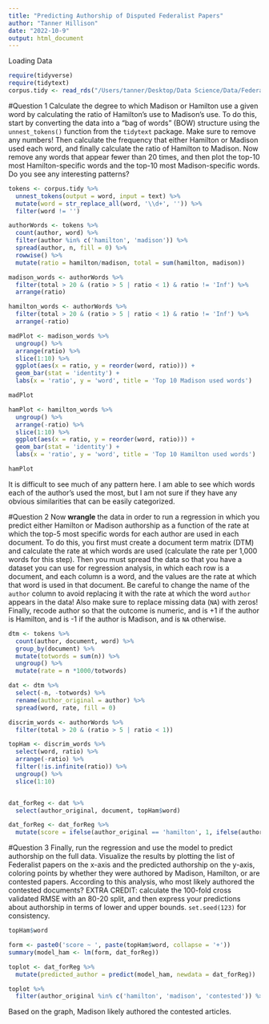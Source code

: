 ```yaml
---
title: "Predicting Authorship of Disputed Federalist Papers"
author: "Tanner Hillison"
date: "2022-10-9"
output: html_document
---
```


Loading Data
```r
require(tidyverse)
require(tidytext)
corpus.tidy <- read_rds("/Users/tanner/Desktop/Data Science/Data/FederalistPaperCorpusTidy.Rds")
```


#Question 1
Calculate the degree to which Madison or Hamilton use a given word by calculating the ratio of Hamilton's use to Madison's use. To do this, start by converting the data into a "bag of words" (BOW) structure using the `unnest_tokens()` function from the `tidytext` package. Make sure to remove any numbers! Then calculate the frequency that either Hamilton or Madison used each word, and finally calculate the ratio of Hamilton to Madison. Now remove any words that appear fewer than 20 times, and then plot the top-10 most Hamilton-specific words and the top-10 most Madison-specific words. Do you see any interesting patterns?
```r
tokens <- corpus.tidy %>%
  unnest_tokens(output = word, input = text) %>%
  mutate(word = str_replace_all(word, '\\d+', '')) %>%
  filter(word != '')

authorWords <- tokens %>%
  count(author, word) %>%
  filter(author %in% c('hamilton', 'madison')) %>%
  spread(author, n, fill = 0) %>%
  rowwise() %>%
  mutate(ratio = hamilton/madison, total = sum(hamilton, madison))

madison_words <- authorWords %>%
  filter(total > 20 & (ratio > 5 | ratio < 1) & ratio != 'Inf') %>%
  arrange(ratio)

hamilton_words <- authorWords %>%
  filter(total > 20 & (ratio > 5 | ratio < 1) & ratio != 'Inf') %>%
  arrange(-ratio)

madPlot <- madison_words %>%
  ungroup() %>%
  arrange(ratio) %>%
  slice(1:10) %>%
  ggplot(aes(x = ratio, y = reorder(word, ratio))) +
  geom_bar(stat = 'identity') +
  labs(x = 'ratio', y = 'word', title = 'Top 10 Madison used words')

madPlot

hamPlot <- hamilton_words %>%
  ungroup() %>%
  arrange(-ratio) %>%
  slice(1:10) %>%
  ggplot(aes(x = ratio, y = reorder(word, ratio))) +
  geom_bar(stat = 'identity') +
  labs(x = 'ratio', y = 'word', title = 'Top 10 Hamilton used words')

hamPlot
```
It is difficult to see much of any pattern here. I am able to see which words each of the author's used the most, but I am not sure if they have any obvious similarities that can be easily categorized.


#Question 2
Now **wrangle** the data in order to run a regression in which you predict either Hamilton or Madison authorship as a function of the rate at which the top-5 most specific words for each author are used in each document. To do this, you first must create a document term matrix (DTM) and calculate the rate at which words are used (calculate the rate per 1,000 words for this step). Then you must spread the data so that you have a dataset you can use for regression analysis, in which each row is a document, and each column is a word, and the values are the rate at which that word is used in that document. Be careful to change the name of the `author` column to avoid replacing it with the rate at which the word `author` appears in the data! Also make sure to replace missing data (`NA`) with zeros! Finally, recode author so that the outcome is numeric, and is +1 if the author is Hamilton, and is -1 if the author is Madison, and is `NA` otherwise.
```r
dtm <- tokens %>%
  count(author, document, word) %>%
  group_by(document) %>%
  mutate(totwords = sum(n)) %>%
  ungroup() %>%
  mutate(rate = n *1000/totwords)

dat <- dtm %>%
  select(-n, -totwords) %>%
  rename(author_original = author) %>%
  spread(word, rate, fill = 0)

discrim_words <- authorWords %>%
  filter(total > 20 & (ratio > 5 | ratio < 1))

topHam <- discrim_words %>%
  select(word, ratio) %>%
  arrange(-ratio) %>%
  filter(!is.infinite(ratio)) %>%
  ungroup() %>%
  slice(1:10)


dat_forReg <- dat %>%
  select(author_original, document, topHam$word)

dat_forReg <- dat_forReg %>%
  mutate(score = ifelse(author_original == 'hamilton', 1, ifelse(author_original == 'madison', -1, NA)))
```


#Question 3
Finally, run the regression and use the model to predict authorship on the full data. Visualize the results by plotting the list of Federalist papers on the x-axis and the predicted authorship on the y-axis, coloring points by whether they were authored by Madison, Hamilton, or are contested papers. According to this analysis, who most likely authored the contested documents? EXTRA CREDIT: calculate the 100-fold cross validated RMSE with an 80-20 split, and then express your predictions about authorship in terms of lower and upper bounds. `set.seed(123)` for consistency.
```r
topHam$word

form <- paste0('score ~ ', paste(topHam$word, collapse = '+'))
summary(model_ham <- lm(form, dat_forReg))

toplot <- dat_forReg %>%
  mutate(predicted_author = predict(model_ham, newdata = dat_forReg))

toplot %>%
  filter(author_original %in% c('hamilton', 'madison', 'contested')) %>% ggplot(aes(x = document, y = predicted_author, color = author_original)) + geom_point(size = 2.5) + geom_hline(yintercept = 0, linetype = 'dashed') + labs(title = 'Predicted author of document', x = 'document', y = 'predicted author')
```
Based on the graph, Madison likely authored the contested articles.